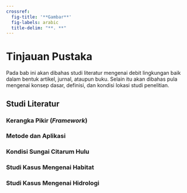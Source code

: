 ```yaml
---
crossref:
  fig-title: '**Gambar**'
  fig-labels: arabic
  title-delim: "**. **"
---
```


# Tinjauan Pustaka

Pada bab ini akan dibahas
studi literatur mengenai debit lingkungan baik dalam bentuk artikel, jurnal,
ataupun buku. Selain itu akan dibahas pula mengenai konsep dasar, definisi, dan
kondisi lokasi studi penelitian.

## Studi Literatur

### Kerangka Pikir (*Framework*)

### Metode dan Aplikasi

### Kondisi Sungai Citarum Hulu

### Studi Kasus Mengenai Habitat

### Studi Kasus Mengenai Hidrologi
